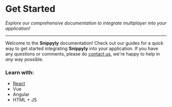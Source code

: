 # Get Started

_Explore our comprehensive documentation to integrate multiplayer into your application!_

---

Welcome to the **Snippyly** documentation! Check out our guides for a quick way to get started integrating **Snippyly** into your application. If you have any questions or comments, please do [contact us](), we're happy to help in _any_ way possible.

### Learn with:

* [React]()
* Vue
* Angular
* HTML + JS
